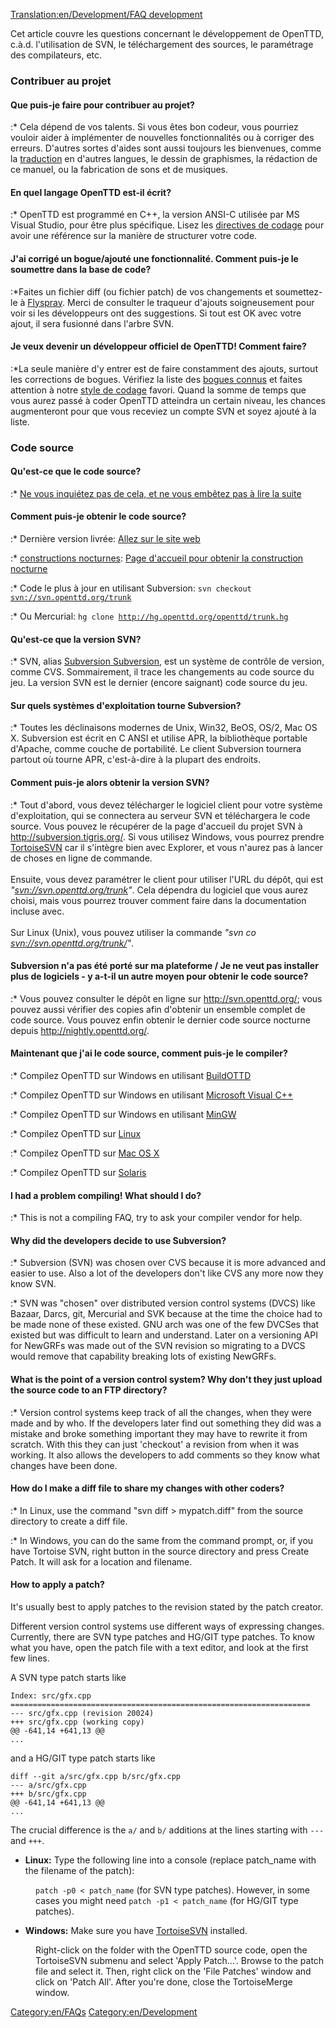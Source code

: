 [[Translation:en/Development/FAQ development]]
{{fr/Traduction|en/Development/FAQ development|70}}


Cet article couvre les questions concernant le développement de OpenTTD, c.à.d. l'utilisation de SVN, le téléchargement des sources, le paramétrage des compilateurs, etc.

===Contribuer au projet===
====Que puis-je faire pour contribuer au projet?====
:* Cela dépend de vos talents. Si vous êtes bon codeur, vous pourriez vouloir aider à implémenter de nouvelles fonctionnalités ou à corriger des erreurs. D'autres sortes d'aides sont aussi toujours les bienvenues, comme la [[fr/Archive/Community/Internationalisation|traduction]] en d'autres langues, le dessin de graphismes, la rédaction de ce manuel, ou la fabrication de sons et de musiques.

====En quel langage OpenTTD est-il écrit?====
:* OpenTTD est programmé en C++, la version ANSI-C utilisée par MS Visual Studio, pour être plus spécifique. Lisez les [[fr/Development/Style de codage|directives de codage]] pour avoir une référence sur la manière de structurer votre code.

====J'ai corrigé un bogue/ajouté une fonctionnalité. Comment puis-je le soumettre dans la base de code?====
:*Faites un fichier diff (ou fichier patch) de vos changements et soumettez-le à [http://bugs.openttd.org Flyspray]. Merci de consulter le traqueur d'ajouts soigneusement pour voir si les développeurs ont des suggestions. Si tout est OK avec votre ajout, il sera fusionné dans l'arbre SVN.

====Je veux devenir un développeur officiel de OpenTTD! Comment faire?====
:*La seule manière d'y entrer est de faire constamment des ajouts, surtout les corrections de bogues. Vérifiez la liste des [http://bugs.openttd.org/index.php?string=&project=1&type=1 bogues connus] et faites attention à notre [[fr/Development/Style de codage|style de codage]] favori. Quand la somme de temps que vous aurez passé à coder OpenTTD atteindra un certain niveau, les chances augmenteront pour que vous receviez un compte SVN et soyez ajouté à la liste.

===Code source===
====Qu'est-ce que le code source?====
:* [http://www.google.com/search?q=C%2B%2B+tutorial Ne vous inquiétez pas de cela, et ne vous embêtez pas à lire la suite]

====Comment puis-je obtenir le code source?====
:* Dernière version livrée:  [http://www.openttd.org/download-stable Allez sur le site web]
:* [[fr/Archive/Community/Construction de nuit|constructions nocturnes]]: [http://nightly.openttd.org/ Page d'accueil pour obtenir la construction nocturne]
:* Code le plus à jour en utilisant Subversion: <code>svn checkout svn://svn.openttd.org/trunk</code>
:* Ou Mercurial: <code>hg clone http://hg.openttd.org/openttd/trunk.hg</code>

====Qu'est-ce que la version SVN?====
:* SVN, alias [https://www.wikipedia.org/wiki/fr:Apache Subversion Subversion], est un système de contrôle de version, comme CVS. Sommairement, il trace les changements au code source du jeu. La version SVN est le dernier (encore saignant) code source du jeu.

====Sur quels systèmes d'exploitation tourne Subversion?====
:* Toutes les déclinaisons modernes de Unix, Win32, BeOS, OS/2, Mac OS X. Subversion est écrit en C ANSI et utilise APR, la bibliothèque portable d'Apache, comme couche de portabilité. Le client Subversion tournera partout où tourne APR, c'est-à-dire à la plupart des endroits.

====Comment puis-je alors obtenir la version SVN?====
:* Tout d'abord, vous devez télécharger le logiciel client pour votre système d'exploitation, qui se connectera au serveur SVN et téléchargera le code source. Vous pouvez le récupérer de la page d'accueil du projet SVN à http://subversion.tigris.org/. Si vous utilisez Windows, vous pourrez prendre [http://tortoisesvn.tigris.org/ TortoiseSVN] car il s'intègre bien avec Explorer, et vous n'aurez pas à lancer de choses en ligne de commande.<br><br>Ensuite, vous devez paramétrer le client pour utiliser l'URL du dépôt, qui est ''"svn://svn.openttd.org/trunk"''. Cela dépendra du logiciel que vous aurez choisi, mais vous pourrez trouver comment faire dans la documentation incluse avec.<br><br>Sur Linux (Unix), vous pouvez utiliser la commande ''"svn co svn://svn.openttd.org/trunk/"''.

====Subversion n'a pas été porté sur ma plateforme / Je ne veut pas installer plus de logiciels - y a-t-il un autre moyen pour obtenir le code source?====
:* Vous pouvez consulter le dépôt en ligne sur http://svn.openttd.org/; vous pouvez aussi vérifier des copies afin d'obtenir un ensemble complet de code source. Vous pouvez enfin obtenir le dernier code source nocturne depuis http://nightly.openttd.org/.

====Maintenant que j'ai le code source, comment puis-je le compiler?====
:* Compilez OpenTTD sur Windows en utilisant [[fr/Archive/Community/BuildOTTD|BuildOTTD]]
:* Compilez OpenTTD sur Windows en utilisant [[:Category:fr/Microsoft Visual C++|Microsoft Visual C++]]
:* Compilez OpenTTD sur Windows en utilisant [[fr/Compiler sur MinGW|MinGW]]
:* Compilez OpenTTD sur [[fr/Archive/Compilation and Ports/Linux|Linux]]
:* Compilez OpenTTD sur [[fr/Compiler sur Mac|Mac OS X]]
:* Compilez OpenTTD sur [[fr/Archive/Compilation and Ports/Compiler sur Solaris|Solaris]]

====I had a problem compiling! What should I do?====
:* This is not a compiling FAQ, try to ask your compiler vendor for help.
====Why did the developers decide to use Subversion?====
:* Subversion (SVN) was chosen over CVS because it is more advanced and easier to use. Also a lot of the developers don't like CVS any more now they know SVN.
:* SVN was "chosen" over distributed version control systems (DVCS) like Bazaar, Darcs, git, Mercurial and SVK because at the time the choice had to be made none of these existed. GNU arch was one of the few DVCSes that existed but was difficult to learn and understand. Later on a versioning API for NewGRFs was made out of the SVN revision so migrating to a DVCS would remove that capability breaking lots of existing NewGRFs.

====What is the point of a version control system? Why don't they just upload the source code to an FTP directory?====
:* Version control systems keep track of all the changes, when they were made and by who. If the developers later find out something they did was a mistake and broke something important they may have to rewrite it from scratch. With this they can just 'checkout' a revision from when it was working. It also allows the developers to add comments so they know what changes have been done.
====How do I make a diff file to share my changes with other coders?====
:* In Linux, use the command "svn diff > mypatch.diff" from the source directory to create a diff file.
:* In Windows, you can do the same from the command prompt, or, if you have Tortoise SVN, right button in the source directory and press Create Patch. It will ask for a location and filename.

====How to apply a patch?====
It's usually best to apply patches to the revision stated by the patch creator.

Different version control systems use different ways of expressing changes. Currently, there are SVN type patches and HG/GIT type patches.
To know what you have, open the patch file with a text editor, and look at the first few lines.

A SVN type patch starts like
<pre>
Index: src/gfx.cpp
===================================================================
--- src/gfx.cpp (revision 20024)
+++ src/gfx.cpp (working copy)
@@ -641,14 +641,13 @@
...
</pre>

and a HG/GIT type patch starts like
<pre>
diff --git a/src/gfx.cpp b/src/gfx.cpp
--- a/src/gfx.cpp
+++ b/src/gfx.cpp
@@ -641,14 +641,13 @@
...
</pre>
The crucial difference is the <code>a/</code> and <code>b/</code> additions at the lines starting with <code>---</code> and <code>+++</code>.


*'''Linux:''' Type the following line into a console (replace patch_name with the filename of the patch):
:<code>patch -p0 < patch_name</code> (for SVN type patches). However, in some cases you might need <code>patch -p1 < patch_name</code> (for HG/GIT type patches).
 
*'''Windows:''' Make sure you have [http://tortoisesvn.tigris.org TortoiseSVN] installed.
{{en/Warning| TortoiseSVN can only handle SVN type patches, it '''CANNOT''' handle HG/GIT type patches!!}}
:Right-click on the folder with the OpenTTD source code, open the TortoiseSVN submenu and select 'Apply Patch...'. Browse to the patch file and select it. Then, right click on the 'File Patches' window and click on 'Patch All'. After you're done, close the TortoiseMerge window.

[[Category:en/FAQs]]
[[Category:en/Development]]